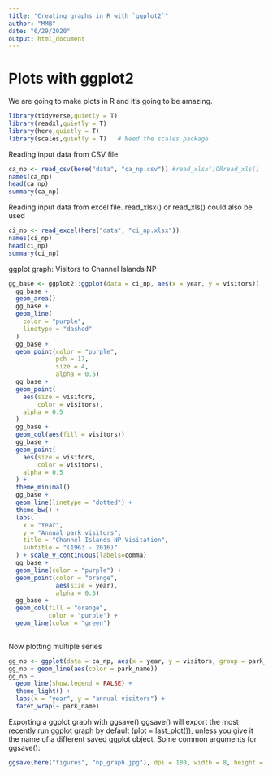 ```yaml
---
title: "Creating graphs in R with `ggplot2`"
author: "MMB"
date: "6/29/2020"
output: html_document
---
```


# Plots with ggplot2

We are going to make plots in R and it's going to be amazing.

```r
library(tidyverse,quietly = T)
library(readxl,quietly = T)
library(here,quietly = T)
library(scales,quietly = T)   # Need the scales package
```
Reading input data from CSV file
```r
ca_np <- read_csv(here("data", "ca_np.csv")) #read_xlsx()ORread_xls()
names(ca_np)
head(ca_np)
summary(ca_np)
```
Reading input data from excel file. read_xlsx() or read_xls() could also be used
```r
ci_np <- read_excel(here("data", "ci_np.xlsx"))
names(ci_np)
head(ci_np)
summary(ci_np)
```
ggplot graph: Visitors to Channel Islands NP
```r
gg_base <- ggplot2::ggplot(data = ci_np, aes(x = year, y = visitors)) 
  gg_base +
  geom_area()
  gg_base +
  geom_line(
    color = "purple",
    linetype = "dashed"
  )
  gg_base + 
  geom_point(color = "purple",
             pch = 17,
             size = 4,
             alpha = 0.5)
  gg_base + 
  geom_point(
    aes(size = visitors,
        color = visitors),
    alpha = 0.5
  )
  gg_base + 
  geom_col(aes(fill = visitors))
  gg_base +
  geom_point(
    aes(size = visitors,
        color = visitors),
    alpha = 0.5
  ) +
  theme_minimal()
  gg_base +
  geom_line(linetype = "dotted") +
  theme_bw() +
  labs(
    x = "Year",
    y = "Annual park visitors",
    title = "Channel Islands NP Visitation",
    subtitle = "(1963 - 2016)"
  ) + scale_y_continuous(labels=comma) 
  gg_base +
  geom_line(color = "purple") +
  geom_point(color = "orange",
             aes(size = year),
             alpha = 0.5)
  gg_base +
  geom_col(fill = "orange",
           color = "purple") +
  geom_line(color = "green")
  
```
Now plotting multiple series
```r
gg_np <- ggplot(data = ca_np, aes(x = year, y = visitors, group = park_name))
gg_np + geom_line(aes(color = park_name)) 
gg_np +
  geom_line(show.legend = FALSE) +
  theme_light() + 
  labs(x = "year", y = "annual visitors") +
  facet_wrap(~ park_name)
```
Exporting a ggplot graph with ggsave()
ggsave() will export the most recently run ggplot graph by default (plot = last_plot()), unless you give it the name of a different saved ggplot object. Some common arguments for ggsave():
```r
ggsave(here("figures", "np_graph.jpg"), dpi = 180, width = 8, height = 7)
```

